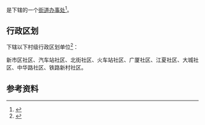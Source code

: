 {{中国乡级行政区|62/11/02/001/000}}

'''{{PAGENAMEBASE}}'''是{{PRC admin/fullname|62/11/02/001/000|3}}下辖的一个[[街道办事处|街道办事处]]<ref>{{PRC admin/ref sgc|{{PRC admin/parent|62/11/02/001/000}}}}</ref>。

== 行政区划 ==
{{PAGENAMEBASE}}下辖以下村级行政区划单位<ref>{{PRC admin/ref sgc|62/11/02/001/000}}</ref>：

新市区社区、汽车站社区、北街社区、火车站社区、广厦社区、江夏社区、大城社区、中华路社区、铁路新村社区。

== 参考资料 ==
{{reflist}}

{{甘肃行政区划小作品}}
{{PRC admin/navcat|62/11/02/001/000}}